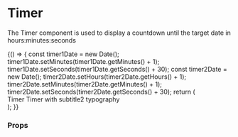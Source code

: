 
<Meta title="Components/Timer" component={Timer} />

# Timer

The Timer component is used to display a countdown until the target date in hours:minutes:seconds

<Preview>
  <Story name="Timer">
    {() => {
      const timer1Date = new Date();
      timer1Date.setMinutes(timer1Date.getMinutes() + 1);
      timer1Date.setSeconds(timer1Date.getSeconds() + 30);
      const timer2Date = new Date();
      timer2Date.setHours(timer2Date.getHours() + 1);
      timer2Date.setMinutes(timer2Date.getMinutes() + 1);
      timer2Date.setSeconds(timer2Date.getSeconds() + 30);
      return (
        <div style={{ padding: '2%'}}>
          <div style={{ display: 'flex', height: '100%', justifyContent: 'center', alignItems: 'center', flexDirection: 'column' }}>
            <Typography variant="h4">Timer</Typography>
            <Timer targetTime={timer1Date.toISOString()} />
            <Typography variant="h4">Timer with subtitle2 typography</Typography>
            <Timer typographyVariant="subtitle2" targetTime={timer2Date.toISOString()} />
          </div>
        </div>
      );
    }}
  </Story>
</Preview>

### Props
<Props of={Timer} />
